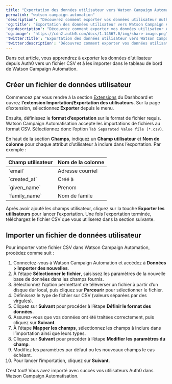 ---
title: "Exportation des données utilisateur vers Watson Campaign Automation."
permalink: "watson-campaign-automation"
'description': "Découvrez comment exporter vos données utilisateur Auth0 et les importer dans Watson Campaign Automation."
'og:title': "Exportation des données utilisateur vers Watson Campaign Automation."
'og:description': "Découvrez comment exporter vos données utilisateur Auth0 et les importer dans Watson Campaign Automation."
'og:image': "https://cdn2.auth0.com/docs/1.14567.0/img/share-image.png"
'twitter:title': "Exportation des données utilisateur vers Watson Campaign Automation."
'twitter:description': "Découvrez comment exporter vos données utilisateur Auth0 et les importer dans Watson Campaign Automation."
---

Dans cet article, vous apprendrez à exporter les données d’utilisateur depuis Auth0 vers un fichier CSV et à les importer dans le tableau de bord de Watson Campaign Automation.

## Créer un fichier de données utilisateur

Commencez par vous rendre à la section [Extensions](https://manage.auth0.com/#/extensions) du Dashboard et ouvrez **l’extension Importation/Exportation des utilisateurs**. Sur la page d’extension, sélectionnez **Exporter** depuis le menu.

Ensuite, définissez le **format d’exportation** sur le format de fichier requis. Watson Campaign Automatisation accepte les importations de fichiers au format CSV. Sélectionnez donc l’option `Tab Separated Value file (*.csv)`.

En haut de la section **Champs**, indiquez un **Champ utilisateur** et **Nom de colonne** pour chaque attribut d’utilisateur à inclure dans l’exportation. Par exemple :

<table class="table"><thead>
<tr>
<th>Champ utilisateur</th>
<th>Nom de la colonne</th>
</tr>
</thead>
<tbody>
<tr>
<td>`email`</td>
<td>Adresse courriel</td>
</tr>
<tr>
<td>`created_at`</td>
<td>Créé à</td>
</tr>
<tr>
<td>`given_name`</td>
<td>Prenom</td>
</tr>
<tr>
<td>`family_name`</td>
<td>Nom de famile</td>
</tr>
</tbody>
</table>

Après avoir ajouté les champs utilisateur, cliquez sur la touche **Exporter les utilisateurs** pour lancer l’exportation. Une fois l’exportation terminée, téléchargez le fichier CSV que vous utiliserez dans la section suivante.

## Importer un fichier de données utilisateur

Pour importer votre fichier CSV dans Watson Campaign Automation, procédez comme suit :

1. Connectez-vous à Watson Campaign Automation et accédez à **Données > Importer des nouvelles**.
2. À l’étape **Sélectionner le fichier**, saisissez les paramètres de la nouvelle base de données dans les champs fournis.
3. Sélectionnez l’option permettant de téléverser un fichier à partir d’un disque dur local, puis cliquez sur **Parcourir** pour sélectionner le fichier.
4. Définissez le type de fichier sur CSV (valeurs séparées par des virgules).
5. Cliquez sur **Suivant** pour procéder à l’étape **Définir le format des données**.
6. Assurez-vous que vos données ont été traitées correctement, puis cliquez sur **Suivant**.
7. À l’étape **Mapper les champs**, sélectionnez les champs à inclure dans l’importation ainsi que leurs types.
8. Cliquez sur **Suivant** pour procéder à l’étape **Modifier les paramètres du champ**.
9. Modifiez les paramètres par défaut ou les nouveaux champs le cas échéant.
10. Pour lancer l’importation, cliquez sur **Suivant**.

C’est tout! Vous avez importé avec succès vos utilisateurs Auth0 dans Watson Campaign Automatisation.